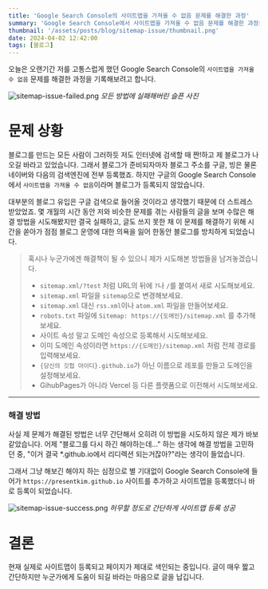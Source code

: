 ```yaml
---
title: 'Google Search Console의 사이트맵을 가져올 수 없음 문제를 해결한 과정'
summary: 'Google Search Console에서 사이트맵을 가져올 수 없음 문제를 해결한 과정을 기록합니다.'
thumbnail: '/assets/posts/blog/sitemap-issue/thumbnail.png'
date: 2024-04-02 12:42:00
tags: [블로그]
---
```


오늘은 오랜기간 저를 고통스럽게 했던 Google Search Console의 `사이트맵을 가져올 수 없음` 문제를 해결한 과정을 기록해보려고
합니다.

![sitemap-issue-failed.png](/assets/posts/blog/sitemap-issue/failed.png) _모든 방법에 실패해버린 슬픈 사진_

# 문제 상황

블로그를 만드는 모든 사람이 그러하듯 저도 인터넷에 검색할 때 짠!하고 제 블로그가 나오길 바라고 있었습니다.
그래서 블로그가 준비되자마자 블로그 주소를 구글, 빙은 물론 네이버와 다음의 검색엔진에 전부 등록했죠.
하지만 구글의 Google Search Console에서 `사이트맵을 가져올 수 없음`이라며 블로그가 등록되지 않았습니다.

대부분의 블로그 유입은 구글 검색으로 들어올 것이라고 생각했기 때문에 더 스트레스 받았었죠.
몇 개월의 시간 동안 저와 비슷한 문제를 겪는 사람들의 글을 보며 수많은 해결 방법을 시도해봤지만 결국 실패하고,
글도 쓰지 못한 채 이 문제를 해결하기 위해 시간을 쏟아가 점점 블로그 운영에 대한 의욕을 잃어 한동안 블로그를 방치하게 되었습니다.

> 혹시나 누군가에겐 해결책이 될 수 있으니 제가 시도해본 방법들을 남겨놓겠습니다.
>
> - `sitemap.xml/?test` 처럼 URL의 뒤에 `?`나 `/`를 붙여서 새로 시도해보세요.
> - `sitemap.xml` 파일을 `sitemap`으로 변경해보세요.
> - `sitemap.xml` 대신 `rss.xml`이나 `atom.xml` 파일을 만들어보세요.
> - `robots.txt` 파일에 `Sitemap: https://{도메인}/sitemap.xml` 를 추가해보세요.
> - 사이트 속성 말고 도메인 속성으로 등록해서 시도해보세요.
> - 이미 도메인 속성이라면 `https://{도메인}/sitemap.xml` 처럼 전체 경로를 입력해보세요.
> - `{당신의 깃헙 아이디}.github.io`가 아닌 이름으로 레포를 만들고 도메인을 설정해보세요.
> - GihubPages가 아니라 Vercel 등 다른 플랫폼으로 이전해서 시도해보세요.

---

### 해결 방법

사실 제 문제가 해결된 방법은 너무 간단해서 오히려 이 방법을 시도하지 않은 제가 바보 같았습니다.
어제 "블로그를 다시 하긴 해야하는데..." 하는 생각에 해결 방법을 고민하던 중,
"이거 결국 \*.github.io에서 리디렉션 되는거잖아?"라는 생각이 들었습니다.

그래서 그냥 해보긴 해야지 하는 심정으로 별 기대없이 Google Search Console에 들어가
`https://presentkim.github.io` 사이트를 추가하고 사이트맵을 등록했더니 바로 등록이 되었습니다.

![sitemap-issue-success.png](/assets/posts/blog/sitemap-issue/success.png)
_허무할 정도로 간단하게 사이트맵 등록 성공_

# 결론

현재 실제로 사이트맵이 등록되고 페이지가 제대로 색인되는 중입니다.
글이 매우 짧고 간단하지만 누군가에게 도움이 되길 바라는 마음으로 글을 납깁니다.
